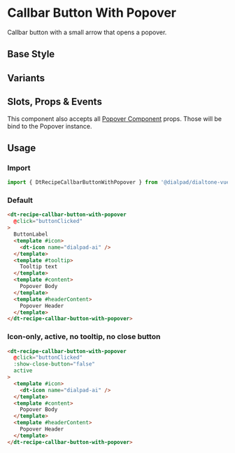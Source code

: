 

<Meta of={CallbarButtonWithPopoverStories}/>

# Callbar Button With Popover

<Subtitle>
  Callbar button with a small arrow that opens a popover.
</Subtitle>

## Base Style

<Canvas>
  <Story of={CallbarButtonWithPopoverStories.Default} />
</Canvas>

## Variants

<Canvas>
  <Story of={CallbarButtonWithPopoverStories.Variants} />
</Canvas>

## Slots, Props & Events

This component also accepts all [Popover Component](?path=/docs/components-popover--default#slots-props--events) props.
Those will be bind to the Popover instance.

<Controls />

## Usage

### Import

```jsx
import { DtRecipeCallbarButtonWithPopover } from '@dialpad/dialtone-vue';
```

### Default

```html
<dt-recipe-callbar-button-with-popover
  @click="buttonClicked"
>
  ButtonLabel
  <template #icon>
    <dt-icon name="dialpad-ai" />
  </template>
  <template #tooltip>
    Tooltip text
  </template>
  <template #content>
    Popover Body
  </template>
  <template #headerContent>
    Popover Header
  </template>
</dt-recipe-callbar-button-with-popover>
```

### Icon-only, active, no tooltip, no close button

```html
<dt-recipe-callbar-button-with-popover
  @click="buttonClicked"
  :show-close-button="false"
  active
>
  <template #icon>
    <dt-icon name="dialpad-ai" />
  </template>
  <template #content>
    Popover Body
  </template>
  <template #headerContent>
    Popover Header
  </template>
</dt-recipe-callbar-button-with-popover>
```
